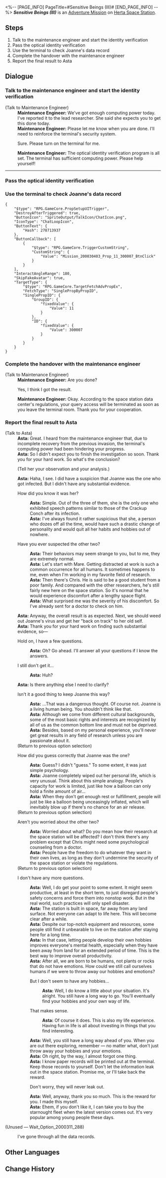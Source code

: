 <%-- [PAGE_INFO]
PageTitle=#Sensitive Beings (III)#
[END_PAGE_INFO] --%>
{{Stub|Dialogue.}}
{{Mission Infobox
|id            = 2000304
|title         = 
|image         = <!--Mission Sensitive Beings (III).png-->
|type          = Adventure
|event_name    = 
|chapter       = 
|requirements  = Complete [[Adventure Mission]] ''[[Sensitive Beings (II)]]'' and wait for the next Daily [[Reset]]
|summary       = The Curio "Crackup Conch" was infected by the memetic virus, spreading anti-motivational quotes in the space station. Asta wanted your help to investigate the source of this virus.<br />After checking Joanne's browsing history, you realize that she was infected, which explained her uncharacteristic work attitude...
|characters    = Asta; Maintenance Engineer; Trailblazer
|startLocation = [[Herta Space Station]] - [[Supply Zone]]
|world         = Herta Space Station
|area          = Supply Zone
|prev          = Sensitive Beings (II)
|next          = 
|rewards       = Trailblaze EXP*100; Stellar Jade*30; Adventure Log*3; Credit*6,000
}}
'''''Sensitive Beings (III)''''' is an [[Adventure Mission]] on [[Herta Space Station]].

==Steps==
# Talk to the maintenance engineer and start the identity verification
# Pass the optical identity verification
# Use the terminal to check Joanne's data record
# Complete the handover with the maintenance engineer
# Report the final result to Asta

<!--
==Gameplay Notes==

--><!--
==Trial Character==

-->
==Dialogue==
{{Stub Dialogue}}

===Talk to the maintenance engineer and start the identity verification{{subst:void|<!--200030401-->}}===
{{Mission Description|type=adventure|location=Supply Zone|The terminal units are so old that they can only provide enough computing power for one check a day. You're annoyed, but the engineer promises that nothing else will go wrong today. You decide to trust him one more time.}}
{{Dialogue Start}}

;(Talk to Maintenance Engineer)
:'''Maintenance Engineer:''' We've got enough computing power today. I've reported it to the lead researcher. She said she expects you to get this done today.
:'''Maintenance Engineer:''' Please let me know when you are done. I'll need to reinforce the terminal's security system.
:{{DIcon|Arrow}} Sure. Please turn on the terminal for me.
:'''Maintenance Engineer:''' The optical identity verification program is all set. The terminal has sufficient computing power. Please help yourself!
----
{{Dialogue End}}

===Pass the optical identity verification{{subst:void|<!--200030402-->}}===
{{Mission Description|type=adventure|location=Supply Zone|update|The maintenance engineer starts the optical identity verification for you manually. So far, so good.}}
{{Dialogue Start}}
{{Dialogue End}}

===Use the terminal to check Joanne's data record{{subst:void|<!--200030403-->}}===
{{Mission Description|type=adventure|location=Supply Zone|update|The terminal stores the data records of everyone in the space station. You decide to check Joanne's record today.}}
{{Dialogue Start}}
:<!--0.5-second delay-->
<pre>{
	"$type": "RPG.GameCore.PropSetupUITrigger",
	"DestroyAfterTriggered": true,
	"ButtonIcon": "SpriteOutput/TalkIcon/ChatIcon.png",
	"IconType": "ChatLoopIcon",
	"ButtonText": {
		"Hash": 278713937
	},
	"ButtonCallback": [
		{
			"$type": "RPG.GameCore.TriggerCustomString",
			"CustomString": {
				"Value": "Mission_200030403_Prop_11_300007_BtnClick"
			}
		}
	],
	"InteractAngleRange": 180,
	"SkipFakeAvatar": true,
	"TargetType": {
		"$type": "RPG.GameCore.TargetFetchAdvPropEx",
		"FetchType": "SinglePropByPropID",
		"SinglePropID": {
			"GroupID": {
				"fixedValue": {
					"Value": 11
				}
			},
			"ID": {
				"fixedValue": {
					"Value": 300007
				}
			}
		}
	}
}</pre>
{{Dialogue End}}

===Complete the handover with the maintenance engineer{{subst:void|<!--200030404-->}}===
{{Mission Description|type=adventure|location=Supply Zone|update|You feel relieved after identifying the infected. Now you just need to return your identity authorization to the engineer, then leave this shabby terminal room where you've wasted so much time...}}
{{Dialogue Start}}

;(Talk to Maintenance Engineer)
:'''Maintenance Engineer:''' Are you done?
:{{DIcon|Arrow}} Yes, I think I got the result.
:'''Maintenance Engineer:''' Okay. According to the space station data center's regulations, your query access will be terminated as soon as you leave the terminal room. Thank you for your cooperation.
{{Dialogue End}}

===Report the final result to Asta{{subst:void|<!--200030405-->}}===
{{Mission Description|type=adventure|location=Master Control Zone|update|You're sure that Joanne is the one infected, so you report this finding to Asta. But Asta's revelation about the other two suspects is a big surprise.}}
{{Dialogue Start}}

;(Talk to Asta)
:'''Asta:''' Great. I heard from the maintenance engineer that, due to incomplete recovery from the previous invasion, the terminal's computing power had been hindering your progress.
:'''Asta:''' So I didn't expect you to finish the investigation so soon. Thank you for your hard work. So what's the conclusion?
:{{DIcon|Arrow}} (Tell her your observation and your analysis.)
:'''Asta:''' Haha, I see. I did have a suspicion that Joanne was the one who got infected. But I didn't have any substantial evidence.
:{{DIcon|Arrow}} How did you know it was her?
::'''Asta:''' Simple. Out of the three of them, she is the only one who exhibited speech patterns similar to those of the Crackup Conch after its infection.
::'''Asta:''' I've always found it rather suspicious that she, a person who dozes off all the time, would have such a drastic change of personality and would quit all her habits and hobbies out of nowhere.
:{{DIcon|Arrow}} Have you ever suspected the other two?
::'''Asta:''' Their behaviors may seem strange to you, but to me, they are extremely normal.
::'''Asta:''' Let's start with Mare. Getting distracted at work is such a common occurrence for all humans. It sometimes happens to me, even when I'm working in my favorite field of research.
::'''Asta:''' Then there's Chris. He is said to be a good student from a poor family. And compared with the other researchers, he's still fairly new here on the space station. So it's normal that he would experience discomfort after a lengthy space flight.
::'''Asta:''' What surprised me was the severity of his discomfort. So I've already sent for a doctor to check on him.
:'''Asta:''' Anyway, the overall result is as expected. Next, we should weed out Joanne's virus and get her "back on track" to her old self.
:'''Asta:''' Thank you for your hard work on finding such substantial evidence, so&mdash;
:{{DIcon|Arrow}} Hold on, I have a few questions.
::'''Asta:''' Oh? Go ahead. I'll answer all your questions if I know the answers.
:{{DIcon|Arrow}} I still don't get it...
::'''Asta:''' Huh?
:'''Asta:''' Is there anything else I need to clarify?
:{{DIcon|Talk}} Isn't it a good thing to keep Joanne this way?
::'''Asta:''' ...That was a dangerous thought. Of course not. Joanne is a living human being. You shouldn't think like that.
::'''Asta:''' Although we come from different cultural backgrounds, some of the most basic rights and interests are recognized by all of us as the common bottom line and must not be deprived.
::'''Asta:''' Besides, based on my personal experience, you'll never get great results in any field of research unless you are passionate about it.
:;(Return to previous option selection)
:{{DIcon|Talk}} How did you guess correctly that Joanne was the one?
::'''Asta:''' Guess? I didn't "guess." To some extent, it was just simple psychology.
::'''Asta:''' Joanne completely wiped out her personal life, which is very unusual. Think about this simple analogy. People's capacity for work is limited, just like how a balloon can only hold a finite amount of air...
::'''Asta:''' When they don't get enough rest or fulfillment, people will just be like a balloon being unceasingly inflated, which will inevitably blow up if there's no chance for an air release.
:;(Return to previous option selection)
:{{DIcon|Talk}} Aren't you worried about the other two?
::'''Asta:''' Worried about what? Do you mean how their research at the space station will be affected? I don't think there's any problem except that Chris might need some psychological counseling from a doctor.
::'''Asta:''' People have the freedom to do whatever they want in their own lives, as long as they don't undermine the security of the space station or violate the regulations.
:;(Return to previous option selection)
:{{DIcon|Arrow}} I don't have any more questions.
::'''Asta:''' Well, I do get your point to some extent. It might seem productive, at least in the short term, to just disregard people's safety concerns and force them into nonstop work. But in the real world, such practices will only spell disaster.
::'''Asta:''' The station is built in space, far away from any land surface. Not everyone can adapt to life here. This will become clear after a while.
::'''Asta:''' Despite our top-notch equipment and resources, some people still find it unbearable to live on the station after staying here for a long time.
::'''Asta:''' In that case, letting people develop their own hobbies improves everyone's mental health, especially when they have been away from land for an extended period of time. This is the best way to improve overall productivity.
::'''Asta:''' After all, we are born to be humans, not plants or rocks that do not have emotions. How could we still call ourselves humans if we were to throw away our hobbies and emotions?
::{{DIcon|Arrow}} But I don't seem to have any hobbies...
:::'''Asta:''' Well, I do know a little about your situation. It's alright. You still have a long way to go. You'll eventually find your hobbies and your own way of life.
::{{DIcon|Arrow}} That makes sense.
:::'''Asta:''' Of course it does. This is also my life experience. Having fun in life is all about investing in things that you find interesting.
::'''Asta:''' Well, you still have a long way ahead of you. When you are out there exploring, remember &mdash; no matter what, don't just throw away your hobbies and your emotions.
::'''Asta:''' Oh right, by the way, I almost forgot one thing.
::'''Asta:''' I know paper records will be printed out at the terminal. Keep those records to yourself. Don't let the information leak out in the space station. Promise me, or I'll take back the reward.
::{{DIcon|Arrow}} Don't worry, they will never leak out.
::'''Asta:''' Well, anyway, thank you so much. This is the reward for you. I made this myself.
::'''Asta:''' Ehem, if you don't like it, I can take you to buy the starnought fleet when the latest version comes out. It's very popular among young people these days.
;(Unused &mdash; Wait_Option_2000311_288)
:{{DIcon|Arrow}} I've gone through all the data records.
{{Dialogue End}}

==Other Languages==
{{Other Languages
|en   = Sensitive Beings (III)
|zhs  = 人非草木•其三
|zht  = 人非草木•其三
|ja   = 人非木石・その3
|ko   = 인간은 감정의 동물•3
|es   = Seres sensibles: parte III
|fr   = Êtres sensibles (III)
|ru   = У людей есть чувства III
|th   = มนุษย์ก็มีหัวจิตหัวใจ 3
|vi   = Người Không Phải Cây Cỏ-3
|de   = Empfindsame Wesen (Teil 3)
|id   = Makhluk Berperasaan (III)
|pt   = Seres Sensitivos (III)
}}

==Change History==
{{Change History|1.0}}
